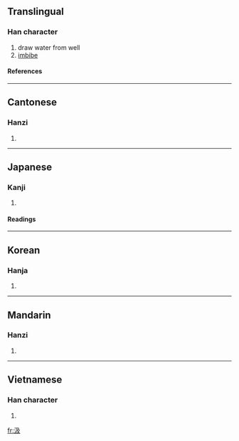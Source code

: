==Translingual==
===Han character===
{{Han char|rn=85|rad=水|as=04|sn=7|four=3714<sub>7</sub>|canj=水弓竹水 (ENHE)}}
# draw water from well
# [[imbibe]]
====References====
{{Han ref|kx=0608.030|dkj=17163|dj=1001.070|hdz=31554.010|uh=6C72|ud=27762|bh=A856|bd=43094}}
----
==Cantonese==
===Hanzi===
{{yue-hanzi|jyut=|y=kap1}}
# {{defn|Cantonese}}
----
==Japanese==
===Kanji===
{{ja-kanji|grade=|rs=水04}}
# {{defn|Japanese}} 
====Readings====
{{ja-readings|on=[[きゅう]] (kyū)|kun=[[くむ]] (kumu)}}
----
==Korean==
===Hanja===
{{ko-hanja|hangeul=급|eumhun=|rv=geup|mr=kŭp|y=kup}}
# {{defn|Korean}}
----
==Mandarin==
===Hanzi===
{{cmn-hanzi|pin=[[jí]] (ji2)|wg=chi<sup>2</sup>}}
# {{defn|Mandarin}}
----
==Vietnamese==
===Han character===
{{vi-hantu|cụm}}
# {{defn|Vietnamese}}

[[fr:汲]]